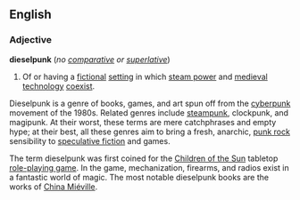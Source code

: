 ==English==
===Adjective===
'''dieselpunk''' (''no [[comparative]] or [[superlative]]'')

#Of or having a [[fictional]] [[setting]] in which [[steam power]] and [[medieval]] [[technology]] [[coexist]].

Dieselpunk is a genre of books, games, and art spun off from the [[cyberpunk]] movement of the 1980s. Related genres include [[steampunk]], clockpunk, and magipunk. At their worst, these terms are mere catchphrases and empty hype; at their best, all these genres aim to bring a fresh, anarchic, [[punk rock]] sensibility to [[speculative fiction]] and games.

The term dieselpunk was first coined for the [[Children of the Sun]] tabletop [[role-playing game]]. In the game, mechanization, firearms, and radios exist in a fantastic world of magic. The most notable dieselpunk books are the works of [[China Miéville]].